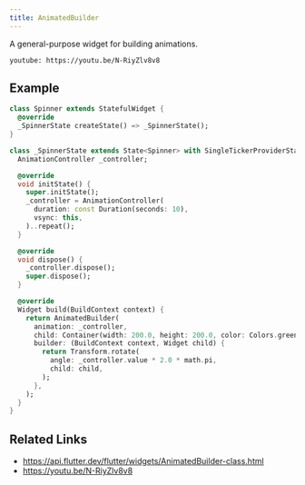 ```yaml
---
title: AnimatedBuilder
---
```


A general-purpose widget for building animations.

`youtube: https://youtu.be/N-RiyZlv8v8`

## Example

```dart liveslice=AnimatedBuilder height=400px
class Spinner extends StatefulWidget {
  @override
  _SpinnerState createState() => _SpinnerState();
}

class _SpinnerState extends State<Spinner> with SingleTickerProviderStateMixin {
  AnimationController _controller;

  @override
  void initState() {
    super.initState();
    _controller = AnimationController(
      duration: const Duration(seconds: 10),
      vsync: this,
    )..repeat();
  }

  @override
  void dispose() {
    _controller.dispose();
    super.dispose();
  }

  @override
  Widget build(BuildContext context) {
    return AnimatedBuilder(
      animation: _controller,
      child: Container(width: 200.0, height: 200.0, color: Colors.green),
      builder: (BuildContext context, Widget child) {
        return Transform.rotate(
          angle: _controller.value * 2.0 * math.pi,
          child: child,
        );
      },
    );
  }
}
```

## Related Links

- https://api.flutter.dev/flutter/widgets/AnimatedBuilder-class.html
- https://youtu.be/N-RiyZlv8v8
